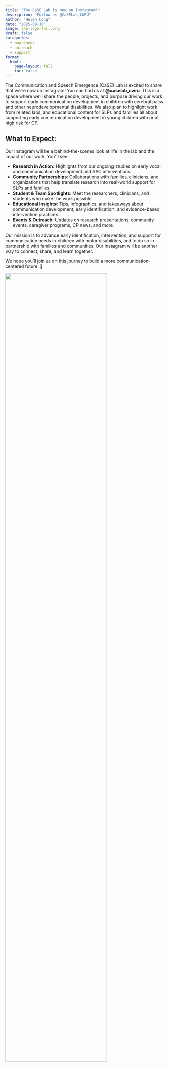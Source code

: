 ```yaml
---
title: "The CaSE Lab is now on Instagram!"
description: "Follow us @CaSELab_CWRU"
author: "Helen Long"
date: "2025-09-10"
image: lab-logo-full.png
draft: false
categories:
  - awareness
  - outreach
  - support
format:
  html:
    page-layout: full
    toc: false
---
```


The Communication and Speech Emergence (CaSE) Lab is excited to share that we’re now on Instagram! You can find us at **\@caselab_cwru**. This is a space where we’ll share the people, projects, and purpose driving our work to support early communication development in children with cerebral palsy and other neurodevelopmental disabilities. We also plan to highlight work from related labs, and educational content for SLPs and families all about supporting early communication development in young children with or at high risk for CP.

## What to Expect:
Our Instagram will be a behind-the-scenes look at life in the lab and the impact of our work. You’ll see:

- **Research in Action**: Highlights from our ongoing studies on early vocal and communication development and AAC interventions.
- **Community Partnerships**: Collaborations with families, clinicians, and organizations that help translate research into real-world support for SLPs and families.
- **Student & Team Spotlights**: Meet the researchers, clinicians, and students who make the work possible.
- **Educational Insights**: Tips, infographics, and takeaways about communication development, early identification, and evidence-based intervention practices.
- **Events & Outreach**: Updates on research presentations, community events, caregiver programs, CP news, and more.

Our mission is to advance early identification, intervention, and support for communication needs in children with motor disabilities, and to do so in partnership with families and communities. Our Instagram will be another way to connect, share, and learn together.

We hope you'll join us on this journey to build a more communication-centered future. 💚

![](lab-logo-full.png){width="80%"}




